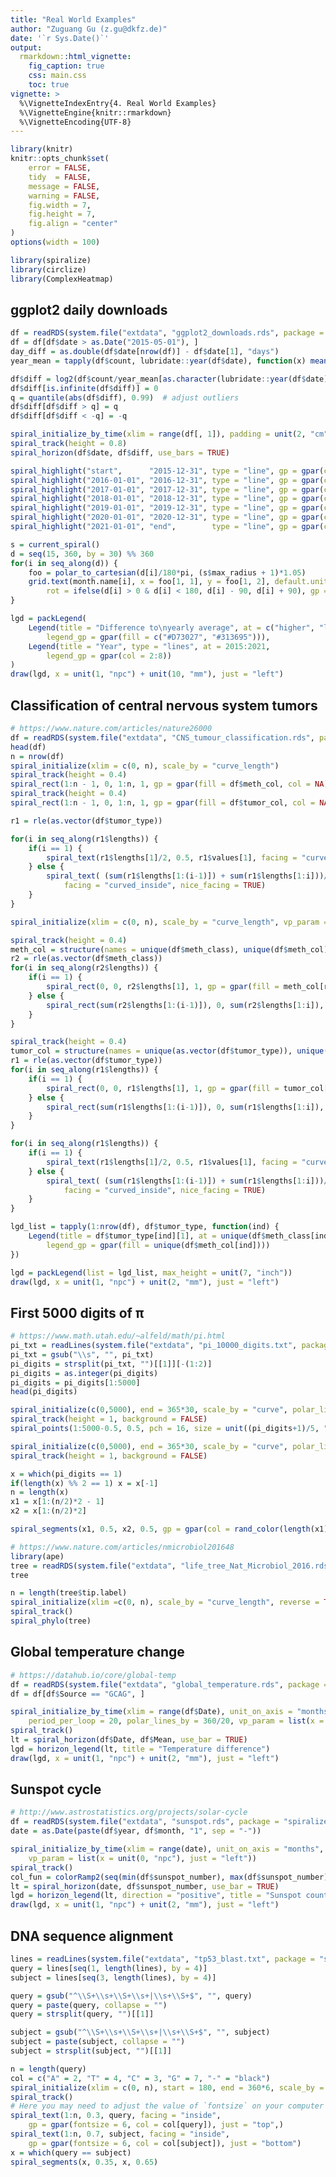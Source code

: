 ```yaml
---
title: "Real World Examples"
author: "Zuguang Gu (z.gu@dkfz.de)"
date: '`r Sys.Date()`'
output: 
  rmarkdown::html_vignette:
    fig_caption: true
    css: main.css
    toc: true
vignette: >
  %\VignetteIndexEntry{4. Real World Examples}
  %\VignetteEngine{knitr::rmarkdown}
  %\VignetteEncoding{UTF-8}
---
```


```r
library(knitr)
knitr::opts_chunk$set(
    error = FALSE,
    tidy  = FALSE,
    message = FALSE,
    warning = FALSE,
    fig.width = 7,
    fig.height = 7,
    fig.align = "center"
)
options(width = 100)
```


```r
library(spiralize)
library(circlize)
library(ComplexHeatmap)
```

## ggplot2 daily downloads

```r
df = readRDS(system.file("extdata", "ggplot2_downloads.rds", package = "spiralize"))
df = df[df$date > as.Date("2015-05-01"), ]
day_diff = as.double(df$date[nrow(df)] - df$date[1], "days")
year_mean = tapply(df$count, lubridate::year(df$date), function(x) mean(x[x > 0]))

df$diff = log2(df$count/year_mean[as.character(lubridate::year(df$date))])
df$diff[is.infinite(df$diff)] = 0
q = quantile(abs(df$diff), 0.99)  # adjust outliers
df$diff[df$diff > q] = q
df$diff[df$diff < -q] = -q

spiral_initialize_by_time(xlim = range(df[, 1]), padding = unit(2, "cm"))
spiral_track(height = 0.8)
spiral_horizon(df$date, df$diff, use_bars = TRUE)

spiral_highlight("start",      "2015-12-31", type = "line", gp = gpar(col = 2))
spiral_highlight("2016-01-01", "2016-12-31", type = "line", gp = gpar(col = 3))
spiral_highlight("2017-01-01", "2017-12-31", type = "line", gp = gpar(col = 4))
spiral_highlight("2018-01-01", "2018-12-31", type = "line", gp = gpar(col = 5))
spiral_highlight("2019-01-01", "2019-12-31", type = "line", gp = gpar(col = 6))
spiral_highlight("2020-01-01", "2020-12-31", type = "line", gp = gpar(col = 7))
spiral_highlight("2021-01-01", "end",        type = "line", gp = gpar(col = 8))

s = current_spiral()
d = seq(15, 360, by = 30) %% 360
for(i in seq_along(d)) {
    foo = polar_to_cartesian(d[i]/180*pi, (s$max_radius + 1)*1.05)
    grid.text(month.name[i], x = foo[1, 1], y = foo[1, 2], default.unit = "native",
        rot = ifelse(d[i] > 0 & d[i] < 180, d[i] - 90, d[i] + 90), gp = gpar(fontsize = 10))
}

lgd = packLegend(
    Legend(title = "Difference to\nyearly average", at = c("higher", "lower"),
        legend_gp = gpar(fill = c("#D73027", "#313695"))),
    Legend(title = "Year", type = "lines", at = 2015:2021,
        legend_gp = gpar(col = 2:8))
)
draw(lgd, x = unit(1, "npc") + unit(10, "mm"), just = "left")
```

## Classification of central nervous system tumors

```r
# https://www.nature.com/articles/nature26000
df = readRDS(system.file("extdata", "CNS_tumour_classification.rds", package = "spiralize"))
head(df)
n = nrow(df)
spiral_initialize(xlim = c(0, n), scale_by = "curve_length")
spiral_track(height = 0.4)
spiral_rect(1:n - 1, 0, 1:n, 1, gp = gpar(fill = df$meth_col, col = NA))
spiral_track(height = 0.4)
spiral_rect(1:n - 1, 0, 1:n, 1, gp = gpar(fill = df$tumor_col, col = NA))

r1 = rle(as.vector(df$tumor_type))

for(i in seq_along(r1$lengths)) {
    if(i == 1) {
        spiral_text(r1$lengths[1]/2, 0.5, r1$values[1], facing = "curved_inside", nice_facing = TRUE)
    } else {
        spiral_text( (sum(r1$lengths[1:(i-1)]) + sum(r1$lengths[1:i]))/2, 0.5, r1$values[i], 
            facing = "curved_inside", nice_facing = TRUE)
    }
}
```

```r
spiral_initialize(xlim = c(0, n), scale_by = "curve_length", vp_param = list(x = unit(0, "npc"), just = "left"))

spiral_track(height = 0.4)
meth_col = structure(names = unique(df$meth_class), unique(df$meth_col))
r2 = rle(as.vector(df$meth_class))
for(i in seq_along(r2$lengths)) {
    if(i == 1) {
        spiral_rect(0, 0, r2$lengths[1], 1, gp = gpar(fill = meth_col[r2$values[1]], col = NA))
    } else {
        spiral_rect(sum(r2$lengths[1:(i-1)]), 0, sum(r2$lengths[1:i]), 1, gp = gpar(fill = meth_col[r2$values[i]], col = NA))
    }
}

spiral_track(height = 0.4)
tumor_col = structure(names = unique(as.vector(df$tumor_type)), unique(df$tumor_col))
r1 = rle(as.vector(df$tumor_type))
for(i in seq_along(r1$lengths)) {
    if(i == 1) {
        spiral_rect(0, 0, r1$lengths[1], 1, gp = gpar(fill = tumor_col[r1$values[1]], col = NA))
    } else {
        spiral_rect(sum(r1$lengths[1:(i-1)]), 0, sum(r1$lengths[1:i]), 1, gp = gpar(fill = tumor_col[r1$values[i]], col = NA))
    }
}

for(i in seq_along(r1$lengths)) {
    if(i == 1) {
        spiral_text(r1$lengths[1]/2, 0.5, r1$values[1], facing = "curved_inside", nice_facing = TRUE)
    } else {
        spiral_text( (sum(r1$lengths[1:(i-1)]) + sum(r1$lengths[1:i]))/2, 0.5, r1$values[i], 
            facing = "curved_inside", nice_facing = TRUE)
    }
}

lgd_list = tapply(1:nrow(df), df$tumor_type, function(ind) {
    Legend(title = df$tumor_type[ind][1], at = unique(df$meth_class[ind]),
        legend_gp = gpar(fill = unique(df$meth_col[ind])))
})

lgd = packLegend(list = lgd_list, max_height = unit(7, "inch"))
draw(lgd, x = unit(1, "npc") + unit(2, "mm"), just = "left")
```

## First 5000 digits of &pi;


```r
# https://www.math.utah.edu/~alfeld/math/pi.html
pi_txt = readLines(system.file("extdata", "pi_10000_digits.txt", package = "spiralize"))
pi_txt = gsub("\\s", "", pi_txt)
pi_digits = strsplit(pi_txt, "")[[1]][-(1:2)]
pi_digits = as.integer(pi_digits)
pi_digits = pi_digits[1:5000]
head(pi_digits)

spiral_initialize(c(0,5000), end = 365*30, scale_by = "curve", polar_lines = FALSE)
spiral_track(height = 1, background = FALSE)
spiral_points(1:5000-0.5, 0.5, pch = 16, size = unit((pi_digits+1)/5, "mm"), gp = gpar(col = pi_digits + 1))
```

```r
spiral_initialize(c(0,5000), end = 365*30, scale_by = "curve", polar_lines = FALSE)
spiral_track(height = 1, background = FALSE)

x = which(pi_digits == 1)
if(length(x) %% 2 == 1) x = x[-1]
n = length(x)
x1 = x[1:(n/2)*2 - 1]
x2 = x[1:(n/2)*2]

spiral_segments(x1, 0.5, x2, 0.5, gp = gpar(col = rand_color(length(x1)), lwd = runif(length(x1), min = 0.5, max = 6)))
```

```r
# https://www.nature.com/articles/nmicrobiol201648
library(ape)
tree = readRDS(system.file("extdata", "life_tree_Nat_Microbiol_2016.rds", package = "spiralize"))
tree

n = length(tree$tip.label)
spiral_initialize(xlim =c(0, n), scale_by = "curve_length", reverse = TRUE)
spiral_track()
spiral_phylo(tree)
```

## Global temperature change

```r
# https://datahub.io/core/global-temp
df = readRDS(system.file("extdata", "global_temperature.rds", package = "spiralize"))
df = df[df$Source == "GCAG", ]

spiral_initialize_by_time(xlim = range(df$Date), unit_on_axis = "months", period = "year",
    period_per_loop = 20, polar_lines_by = 360/20, vp_param = list(x = unit(0, "npc"), just = "left"))
spiral_track()
lt = spiral_horizon(df$Date, df$Mean, use_bar = TRUE)
lgd = horizon_legend(lt, title = "Temperature difference")
draw(lgd, x = unit(1, "npc") + unit(2, "mm"), just = "left")
```

## Sunspot cycle

```r
# http://www.astrostatistics.org/projects/solar-cycle
df = readRDS(system.file("extdata", "sunspot.rds", package = "spiralize"))
date = as.Date(paste(df$year, df$month, "1", sep = "-"))

spiral_initialize_by_time(xlim = range(date), unit_on_axis = "months", period = "years", period_per_loop = 11, polar_lines_by = 360/11,
    vp_param = list(x = unit(0, "npc"), just = "left"))
spiral_track()
col_fun = colorRamp2(seq(min(df$sunspot_number), max(df$sunspot_number), length = 3), c("blue", "white", "red"))
lt = spiral_horizon(date, df$sunspot_number, use_bar = TRUE)
lgd = horizon_legend(lt, direction = "positive", title = "Sunspot count", format = "%.0f")
draw(lgd, x = unit(1, "npc") + unit(2, "mm"), just = "left")
```

## DNA sequence alignment


```r
lines = readLines(system.file("extdata", "tp53_blast.txt", package = "spiralize"))
query = lines[seq(1, length(lines), by = 4)]
subject = lines[seq(3, length(lines), by = 4)]

query = gsub("^\\S+\\s+\\S+\\s+|\\s+\\S+$", "", query)
query = paste(query, collapse = "")
query = strsplit(query, "")[[1]]

subject = gsub("^\\S+\\s+\\S+\\s+|\\s+\\S+$", "", subject)
subject = paste(subject, collapse = "")
subject = strsplit(subject, "")[[1]]

n = length(query)
col = c("A" = 2, "T" = 4, "C" = 3, "G" = 7, "-" = "black")
spiral_initialize(xlim = c(0, n), start = 180, end = 360*6, scale_by = "curve")
spiral_track()
# Here you may need to adjust the value of `fontsize` on your computer
spiral_text(1:n, 0.3, query, facing = "inside", 
    gp = gpar(fontsize = 6, col = col[query]), just = "top",)
spiral_text(1:n, 0.7, subject, facing = "inside", 
    gp = gpar(fontsize = 6, col = col[subject]), just = "bottom")
x = which(query == subject)
spiral_segments(x, 0.35, x, 0.65)
```




<script src="jquery.min.js"></script>
<script src="jquery.sticky.js"></script>
<script>
$(document).ready(function(){
    $("#TOC").sticky({
        topSpacing: 0,
        zIndex:1000    
    })
    $("#TOC").on("sticky-start", function() {

        $("<p style='font-size:1.2em; padding-left:4px;'><a id='TOC-click'>Table of Content</a></p>").insertBefore($("#TOC ul:first-child"));
        $("#TOC-click").hover(function() {
            $(this).css("color", "#0033dd").css("cursor", "pointer");
            $("#TOC").children().first().next().show();
            $("#TOC").hover(function() {
                $(this).children().first().next().show();
            }, function() {
                $(this).children().first().next().hide();
                $("body").off("hover", "#TOC");
            })
        }, function() {
            $(this).css("color", "#0033dd");
        })
        $("#TOC").children().first().next().hide();

    })
    $("#TOC").on("sticky-end", function() {
        $("#TOC").children().first().remove();
        $("#TOC").children().first().show();
    })
});
</script>